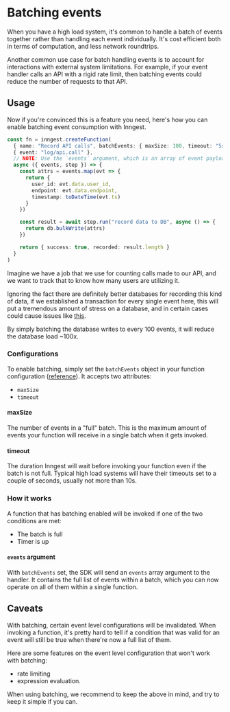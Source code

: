 # Batching events <VersionBadge version="v2.1.0+" />

When you have a high load system, it's common to handle a batch of events together rather
than handling each event individually.
It's cost efficient both in terms of computation, and less network roundtrips.

Another common use case for batch handling events is to account for interactions with external system
limitations.
For example, if your event handler calls an API with a rigid rate limit, then batching events could reduce
the number of requests to that API.

## Usage

Now if you're convinced this is a feature you need, here's how you can enable batching event
consumption with Inngest.

```ts {{ title: "record-api-calls.ts"}}
const fn = inngest.createFunction(
  { name: "Record API calls", batchEvents: { maxSize: 100, timeout: "5s" } },
  { event: "log/api.call" },
  // NOTE: Use the `events` argument, which is an array of event payloads
  async ({ events, step }) => {
    const attrs = events.map(evt => {
      return {
        user_id: evt.data.user_id,
        endpoint: evt.data.endpoint,
        timestamp: toDateTime(evt.ts)
      }
    })

    const result = await step.run("record data to DB", async () => {
      return db.bulkWrite(attrs)
    })

    return { success: true, recorded: result.length }
  }
)
```

Imagine we have a job that we use for counting calls made to our API, and we want to track that to
know how many users are utilizing it.

Ignoring the fact there are definitely better databases for recording this kind of data, if we
established a transaction for every single event here, this will put a tremendous amount of stress on
a database, and in certain cases could cause issues like [this](https://blog.sentry.io/transaction-id-wraparound-in-postgres/).

By simply batching the database writes to every 100 events, it will reduce the database load ~100x.

### Configurations

To enable batching, simply set the `batchEvents` object in your function configuration
([reference](/docs/reference/functions/create#inngest-create-function-configuration-trigger-handler-inngest-function)).
It accepts two attributes:

* `maxSize`
* `timeout`

#### maxSize

The number of events in a "full" batch. This is the maximum amount of events your function will receive in a single
batch when it gets invoked.

#### timeout

The duration Inngest will wait before invoking your function even if the batch is not full.
Typical high load systems will have their timeouts set to a couple of seconds, usually not more than 10s.

### How it works

A function that has batching enabled will be invoked if one of the two conditions are met:

* The batch is full
* Timer is up

#### `events` argument

With `batchEvents` set, the SDK will send an `events` array argument to the handler. It contains
the full list of events within a batch, which you can now operate on all of them within a single function.

## Caveats

With batching, certain event level configurations will be invalidated. When invoking a function, it's pretty
hard to tell if a condition that was valid for an event will still be true when there're now a full list of them.

Here are some features on the event level configuration that won't work with batching:

* rate limiting
* expression evaluation.

When using batching, we recommend to keep the above in mind, and try to keep it simple if you can.